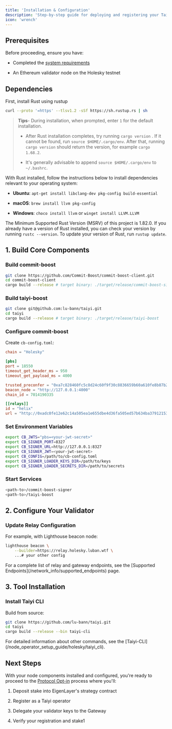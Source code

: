 ```yaml
---
title: 'Installation & Configuration'
description: 'Step-by-step guide for deploying and registering your Taiyi node on Holesky testnet.'
icon: 'wrench'
---
```


## Prerequisites

Before proceeding, ensure you have:

* Completed the [system requirements](/node_operator_setup_guide/holesky/system_requirements)

* An Ethereum validator node on the Holesky testnet

## Dependencies

First, install Rust using rustup

```bash
curl --proto '=https' --tlsv1.2 -sSf https://sh.rustup.rs | sh
```

> **Tips**- During installation, when prompted, enter `1` for the default installation.
>
> - After Rust installation completes, try running `cargo version` . If it cannot
>   be found, run `source $HOME/.cargo/env`. After that, running `cargo version` should return the version, for example `cargo 1.68.2`.
>
> - It's generally advisable to append `source $HOME/.cargo/env` to `~/.bashrc`.

With Rust installed, follow the instructions below to install dependencies relevant to your
operating system:

* **Ubuntu**: `apt-get install libclang-dev pkg-config build-essential`

* **macOS**: `brew install llvm pkg-config`

* **Windows**: `choco install llvm` or `winget install LLVM.LLVM`

The Minimum Supported Rust Version (MSRV) of this project is 1.82.0. If you already have a version of Rust installed,
you can check your version by running `rustc --version`. To update your version of Rust, run `rustup update`.
## 1. Build Core Components

### Build commit-boost

```bash
git clone https://github.com/Commit-Boost/commit-boost-client.git
cd commit-boost-client
cargo build --release # target binary: ./target/release/commit-boost-signer
```

### Build taiyi-boost

```bash
git clone git@github.com:lu-bann/taiyi.git
cd taiyi
cargo build --release # target binary: ./target/release/taiyi-boost
```

### Configure commit-boost

Create `cb-config.toml`:

```toml
chain = "Holesky"

[pbs]
port = 18550
timeout_get_header_ms = 950
timeout_get_payload_ms = 4000

trusted_preconfer = "0xa7c828460fc5c8d24c60f9f30c8836659b60a610fe8b87b26a71e9b765a9d0cae16b1a963f65b3b7abe264cda187c113"
beacon_node = "http://127.0.0.1:4000"
chain_id = 7014190335

[[relays]]
id = "helix"
url = "http://0xadc0fe12e62c14a505ea1e655dbe4d36fa505ed57b634ba37912153d29edd45c5bc5a77764e68b98c53e3f6f8ce9fa3b@relay.holesky.luban.wtf"
```

### Set Environment Variables

```bash
export CB_JWTS="pbs=<your-jwt-secret>"
export CB_SIGNER_PORT=8327
export CB_SIGNER_URL=http://127.0.0.1:8327
export CB_SIGNER_JWT=<your-jwt-secret>
export CB_CONFIG=/path/to/cb-config.toml
export CB_SIGNER_LOADER_KEYS_DIR=/path/to/keys
export CB_SIGNER_LOADER_SECRETS_DIR=/path/to/secrets
```

### Start Services

```bash
<path-to>/commit-boost-signer
<path-to>/taiyi-boost
```
## 2. Configure Your Validator

### Update Relay Configuration

For example, with Lighthouse beacon node:

```bash
lighthouse beacon \
    --builder=https://relay.holesky.luban.wtf \
    ...# your other config
```

<Note>
  For a complete list of relay and gateway endpoints, see the [Supported Endpoints](/network_info/supported_endpoints) page.
</Note>

## 3. Tool Installation 

### Install Taiyi CLI

Build from source:

```bash
git clone https://github.com/lu-bann/taiyi.git
cd taiyi
cargo build --release --bin taiyi-cli
```
 
<Note>
  For detailed information about other commands, see the [Taiyi-CLI](/node_operator_setup_guide/holesky/taiyi_cli).
</Note>

## Next Steps

With your node components installed and configured, you're ready to proceed to the [Protocol Opt-in](/node_operator_setup_guide/holesky/protocol_opt_in) process where you'll:

1. Deposit stake into EigenLayer's strategy contract

2. Register as a Taiyi operator

3. Delegate your validator keys to the Gateway

4. Verify your registration and stake1